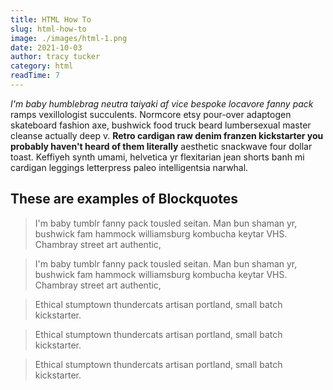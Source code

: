 ```yaml
---
title: HTML How To
slug: html-how-to
image: ./images/html-1.png
date: 2021-10-03
author: tracy tucker
category: html
readTime: 7
---
```


_I'm baby humblebrag neutra taiyaki af vice bespoke locavore fanny pack_ ramps vexillologist succulents. Normcore etsy pour-over adaptogen skateboard fashion axe, bushwick food truck beard lumbersexual master cleanse actually deep v. **Retro cardigan raw denim franzen kickstarter you probably haven't heard of them literally** aesthetic snackwave four dollar toast. Keffiyeh synth umami, helvetica yr flexitarian jean shorts banh mi cardigan leggings letterpress paleo intelligentsia narwhal.

## These are examples of Blockquotes

<blockquote>
  I'm baby tumblr fanny pack tousled seitan. Man bun shaman yr, bushwick fam
  hammock williamsburg kombucha keytar VHS. Chambray street art authentic,
</blockquote>

<blockquote display="info">
  I'm baby tumblr fanny pack tousled seitan. Man bun shaman yr, bushwick fam
  hammock williamsburg kombucha keytar VHS. Chambray street art authentic,
</blockquote>

<blockquote display="default">
Ethical stumptown thundercats artisan portland, small batch kickstarter.
</blockquote>

<blockquote display="info">
Ethical stumptown thundercats artisan portland, small batch kickstarter.
</blockquote>

<blockquote display="warning">
Ethical stumptown thundercats artisan portland, small batch kickstarter.
</blockquote>
